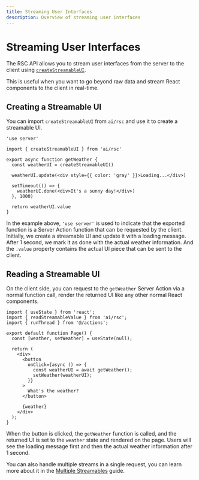 ```yaml
---
title: Streaming User Interfaces
description: Overview of streaming user interfaces
---
```



# Streaming User Interfaces

The RSC API allows you to stream user interfaces from the server to the client using [`createStreamableUI`](/docs/reference/ai-sdk-rsc/create-streamable-ui).

This is useful when you want to go beyond raw data and stream React components to the client in real-time.

## Creating a Streamable UI

You can import `createStreamableUI` from `ai/rsc` and use it to create a streamable UI.

```tsx file='app/actions.ts'
'use server'

import { createStreamableUI } from 'ai/rsc'

export async function getWeather {
  const weatherUI = createStreamableUI()

  weatherUI.update(<div style={{ color: 'gray' }}>Loading...</div>)

  setTimeout(() => {
    weatherUI.done(<div>It's a sunny day!</div>)
  }, 1000)

  return weatherUI.value
}
```

In the example above, `'use server'` is used to indicate that the exported function is a Server Action function that can be requested by the client. Initially, we create a streamable UI and update it with a loading message. After 1 second, we mark it as done with the actual weather information. And the `.value` property contains the actual UI piece that can be sent to the client.

## Reading a Streamable UI

On the client side, you can request to the `getWeather` Server Action via a normal function call, render the returned UI like any other normal React components.

```tsx file='app/page.tsx'
import { useState } from 'react';
import { readStreamableValue } from 'ai/rsc';
import { runThread } from '@/actions';

export default function Page() {
  const [weather, setWeather] = useState(null);

  return (
    <div>
      <button
        onClick={async () => {
          const weatherUI = await getWeather();
          setWeather(weatherUI);
        }}
      >
        What's the weather?
      </button>

      {weather}
    </div>
  );
}
```

When the button is clicked, the `getWeather` function is called, and the returned UI is set to the `weather` state and rendered on the page. Users will see the loading message first and then the actual weather information after 1 second.

You can also handle multiple streams in a single request, you can learn more about it in the [Multiple Streamables](/docs/advanced/multiple-streamables) guide.
